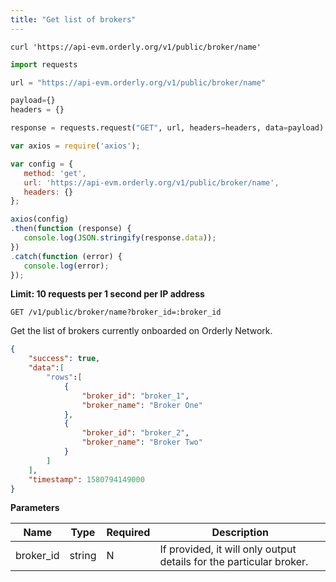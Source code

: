 ```yaml
---
title: "Get list of brokers"
---
```


<RequestExample>

``` shell cURL
curl 'https://api-evm.orderly.org/v1/public/broker/name'
```

```python Python
import requests

url = "https://api-evm.orderly.org/v1/public/broker/name"

payload={}
headers = {}

response = requests.request("GET", url, headers=headers, data=payload)
```

```javascript JavaScript
var axios = require('axios');

var config = {
   method: 'get',
   url: 'https://api-evm.orderly.org/v1/public/broker/name',
   headers: {}
};

axios(config)
.then(function (response) {
   console.log(JSON.stringify(response.data));
})
.catch(function (error) {
   console.log(error);
});
```
</RequestExample>

**Limit: 10 requests per 1 second per IP address**

`GET /v1/public/broker/name?broker_id=:broker_id`

Get the list of brokers currently onboarded on Orderly Network.

<ResponseExample>

```json Response
{
    "success": true,
    "data":[
        "rows":[
            {
                "broker_id": "broker_1",
                "broker_name": "Broker One"
            },
            {
                "broker_id": "broker_2",
                "broker_name": "Broker Two"
            }
        ]
    ],
    "timestamp": 1580794149000
}
```
</ResponseExample>

**Parameters**

| Name      | Type   | Required   | Description                                                         |
| --------- | ------ | ---------- | ------------------------------------------------------------------- |
| broker_id | string | N          | If provided, it will only output details for the particular broker. |